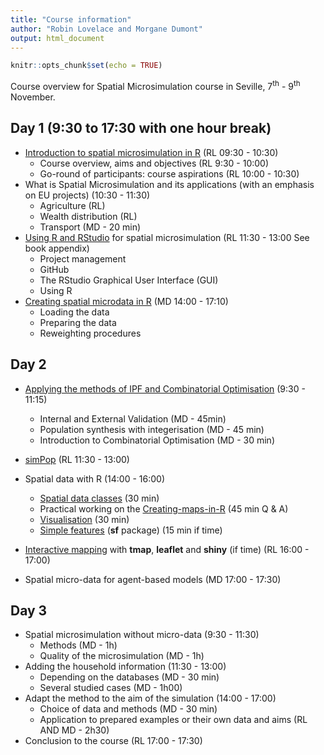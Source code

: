 ```yaml
---
title: "Course information"
author: "Robin Lovelace and Morgane Dumont"
output: html_document
---
```


```r
knitr::opts_chunk$set(echo = TRUE)
```

Course overview for Spatial Microsimulation course in Seville, 7^th^ - 9^th^ November.

## Day 1 (9:30 to 17:30 with one hour break)

- [Introduction to spatial microsimulation in R](http://robinlovelace.net/spatial-microsim-book/slides/introduction.pdf) (RL 09:30 - 10:30)
    - Course overview, aims and objectives (RL 9:30 - 10:00)
    - Go-round of participants: course aspirations (RL 10:00 - 10:30)

- What is Spatial Microsimulation and its applications (with an emphasis on EU projects) (10:30 - 11:30)
    - Agriculture (RL)
    - Wealth distribution (RL)
    - Transport (MD - 20 min)
    
- [Using R and RStudio](http://rpubs.com/RobinLovelace/146447) for spatial microsimulation (RL 11:30 - 13:00 See book appendix)
    - Project management
    - GitHub
    - The RStudio Graphical User Interface (GUI)
    - Using R

- [Creating spatial microdata in R](http://robinlovelace.net/spatial-microsim-book/slides/spatial-microdata-in-r.html) (MD 14:00 - 17:10)
    - Loading the data
    - Preparing the data 
    - Reweighting procedures
  
## Day 2

- [Applying the methods of IPF and Combinatorial Optimisation](https://github.com/Robinlovelace/spatial-microsim-book/blob/master/slides/Applying-IPF-and-CO.Rmd) (9:30 - 11:15)
    - Internal and External Validation (MD - 45min)
    - Population synthesis with integerisation (MD - 45 min)
    - Introduction to Combinatorial Optimisation (MD - 30 min)

- [simPop](https://github.com/Robinlovelace/spatial-microsim-book/blob/master/slides/simpop-intro.Rmd) (RL 11:30 - 13:00)

- Spatial data with R (14:00 - 16:00)
    - [Spatial data classes](http://rpubs.com/RobinLovelace/217921) (30 min)
    - Practical working on the [Creating-maps-in-R](https://github.com/Robinlovelace/Creating-maps-in-R) (45 min Q & A)
    - [Visualisation](https://github.com/Robinlovelace/Creating-maps-in-R/blob/master/vignettes/vspd-base-shiny.md) (30 min)
    - [Simple features](https://github.com/edzer/sfr) (**sf** package) (15 min if time)

- [Interactive mapping](https://github.com/Robinlovelace/Creating-maps-in-R/blob/master/vignettes/vspd-base-shiny.md) with **tmap**, **leaflet** and **shiny** (if time) (RL 16:00 - 17:00)

- Spatial micro-data for agent-based models (MD 17:00 - 17:30)

## Day 3
    
- Spatial microsimulation without micro-data (9:30 - 11:30)
    - Methods (MD - 1h)
    - Quality of the microsimulation (MD - 1h)
    
- Adding the household information (11:30 - 13:00)
    - Depending on the databases (MD - 30 min)
    - Several studied cases (MD - 1h00)
    
- Adapt the method to the aim of the simulation (14:00 - 17:00)
    - Choice of data and methods (MD - 30 min)
    - Application to prepared examples or their own data and aims (RL AND MD - 2h30)

- Conclusion to the course (RL 17:00 - 17:30)
